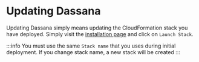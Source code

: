 # Updating Dassana

Updating Dassana simply means updating the CloudFormation stack you have deployed.
Simply visit the [installation page](https://docs.dassana.io/docs/getting-started/installation) and click on `Launch Stack`.

:::info
You must use the same `Stack name` that you uses during initial deployment. If you change stack name, a new stack will be created
:::
